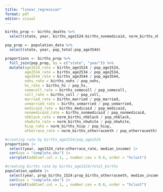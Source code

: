 ```yaml
---
title: "linear_regression"
format: pdf
editor: visual
---
```


```r
births_prop <- births_deaths %>% 
  select(state, year, births_age1524:births_nonmedicaid, norm_births_nhblack:norm_total_births, region, median_income, tfr, gen_fr)

pop_prop <- population_data %>% 
  select(state, year, pop_total:pop_age3544)

proportions <- births_prop %>% 
  full_join(pop_prop, by = c("state", "year")) %>% 
  mutate(age1524_rate = births_age1524 / pop_age1524,
         age2534_rate = births_age2534 / pop_age2534,
         age3544_rate = births_age3544 / pop_age3544,
         nohs_rate = births_nohs / pop_nohs,
         hs_rate = births_hs / pop_hs,
         somecoll_rate = births_somecoll / pop_somecoll,
         coll_rate = births_coll / pop_coll,
         married_rate = births_married / pop_married,
         unmarried_rate = births_unmarried / pop_unmarried,
         medicaid_rate = births_medicaid / pop_medicaid,
         nonmedicaid_rate = births_nonmedicaid / pop_nonmedicaid,
         nhblack_rate = norm_births_nhblack / pop_nhblack,
         nhwhite_rate = norm_births_nhwhite / pop_nhwhite,
         hisp_rate = norm_births_hisp / pop_hisp,
         otherrace_rate = norm_births_otherraceeth / pop_otherraceeth)

#creating rate by births_age1524/pop_age1524
proportions |>
  select(year, age1524_rate:otherrace_rate, median_income) |>
  cor(use = "complete.obs") |>
  corrplot(addCoef.col = 1, , number.cex = 0.6, order = "hclust")

#creating births rate by births_age1524/total_births
population_update |>
  select(year, prop_births_1524:prop_births_otherraceeth, median_income) |>
  cor(use = "complete.obs") |>
  corrplot(addCoef.col = 1, , number.cex = 0.6, order = "hclust")
```
